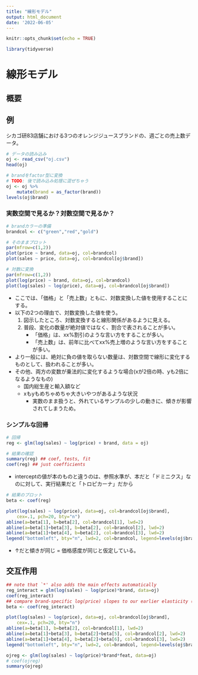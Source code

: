 ```yaml
---
title: "線形モデル"
output: html_document
date: '2022-06-05'
---
```


```r
knitr::opts_chunk$set(echo = TRUE)
```

```r
library(tidyverse)
```

# 線形モデル

## 概要


## 例
シカゴ研83店舗における3つのオレンジジュースブランドの、週ごとの売上数データ。


```r
# データの読み込み
oj <- read_csv("oj.csv")
head(oj)
```

```r
# brandをfactor型に変換
# TODO: 後で読み込み処理に混ぜちゃう
oj <- oj %>% 
    mutate(brand = as_factor(brand))
levels(oj$brand)
```

### 実数空間で見るか？対数空間で見るか？

```r
# brandカラーの準備
brandcol <- c("green","red","gold")
```

```r
# そのままプロット
par(mfrow=c(1,2))
plot(price ~ brand, data=oj, col=brandcol)
plot(sales ~ price, data=oj, col=brandcol[oj$brand])
```


```r
# 対数に変換
par(mfrow=c(1,2))
plot(log(price) ~ brand, data=oj, col=brandcol)
plot(log(sales) ~ log(price), data=oj, col=brandcol[oj$brand])
```

- ここでは、「価格」と「売上数」ともに、対数変換した値を使用することにする。
- 以下の2つの理由で、対数変換した値を使う。
    1. 図示したところ、対数変換すると線形関係があるように見える。
    1. 普段、変化の数量が絶対値ではなく、割合で表されることが多い。
        - 「価格」は、xx%割引のような言い方をすることが多い。
        - 「売上数」は、前年に比べてxx%売上増のような言い方をすることが多い。
        
- より一般には、絶対に負の値を取らない数量は、対数空間で線形に変化するものとして、扱われることが多い。
- その他、両方の変数が乗法的に変化するような場合(xが2倍の時、yも2倍になるようなもの)
    - 国内総生産と輸入額など
    - xもyもめちゃめちゃ大きいやつがあるような状況
        - 実数のまま扱うと、外れているサンプルの少しの動きに、傾きが影響されてしまうため。
        
### シンプルな回帰

```r
# 回帰
reg <- glm(log(sales) ~ log(price) + brand, data = oj)

# 結果の確認
summary(reg) ## coef, tests, fit
coef(reg) ## just coefficients
```

- interceptの値が本のものと違うのは、参照水準が、本だと「ドミニクス」なのに対して、実行結果だと「トロピカーナ」だから


```r
# 結果のプロット
beta <- coef(reg)

plot(log(sales) ~ log(price), data=oj, col=brandcol[oj$brand], 
	cex=.1, pch=20, bty="n")
abline(a=beta[1], b=beta[2], col=brandcol[1], lwd=2)
abline(a=beta[1]+beta[3], b=beta[2], col=brandcol[2], lwd=2)
abline(a=beta[1]+beta[4], b=beta[2], col=brandcol[3], lwd=2)
legend("bottomleft", bty="n", lwd=2, col=brandcol, legend=levels(oj$brand))

```

- ↑だと傾きが同じ = 価格感度が同じと仮定している。

## 交互作用　

```r
## note that `*' also adds the main effects automatically
reg_interact = glm(log(sales) ~ log(price)*brand, data=oj)
coef(reg_interact)
## compare brand-specific log(price) slopes to our earlier elasticity (-3.1)
beta <- coef(reg_interact)
```

```r
plot(log(sales) ~ log(price), data=oj, col=brandcol[oj$brand], 
	cex=.1, pch=20, bty="n")
abline(a=beta[1], b=beta[2], col=brandcol[1], lwd=2)
abline(a=beta[1]+beta[3], b=beta[2]+beta[5], col=brandcol[2], lwd=2)
abline(a=beta[1]+beta[4], b=beta[2]+beta[6], col=brandcol[3], lwd=2)
legend("bottomleft", bty="n", lwd=2, col=brandcol, legend=levels(oj$brand))
```
```r
ojreg <- glm(log(sales) ~ log(price)*brand*feat, data=oj)
# coef(ojreg)
summary(ojreg)
```
